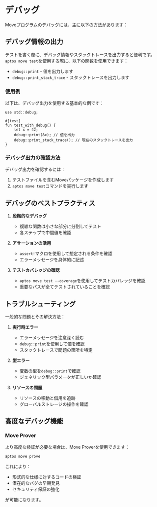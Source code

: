 # デバッグ

Moveプログラムのデバッグには、主に以下の方法があります：

## デバッグ情報の出力

テストを書く際に、デバッグ情報やスタックトレースを出力すると便利です。`aptos move test`を使用する際に、以下の関数を使用できます：

- `debug::print` - 値を出力します
- `debug::print_stack_trace` - スタックトレースを出力します

### 使用例

以下は、デバッグ出力を使用する基本的な例です：

```move
use std::debug;

#[test]
fun test_with_debug() {
    let x = 42;
    debug::print(&x); // 値を出力
    debug::print_stack_trace(); // 現在のスタックトレースを出力
}
```

### デバッグ出力の確認方法

デバッグ出力を確認するには：

1. テストファイルを含むMoveパッケージを作成します
2. `aptos move test`コマンドを実行します

## デバッグのベストプラクティス

1. **段階的なデバッグ**
   - 複雑な関数は小さな部分に分割してテスト
   - 各ステップで中間値を確認

2. **アサーションの活用**
   - `assert!`マクロを使用して想定される条件を確認
   - エラーメッセージを具体的に記述

3. **テストカバレッジの確認**
   - `aptos move test --coverage`を使用してテストカバレッジを確認
   - 重要なパスが全てテストされていることを確認

## トラブルシューティング

一般的な問題とその解決方法：

1. **実行時エラー**
   - エラーメッセージを注意深く読む
   - `debug::print`を使用して値を確認
   - スタックトレースで問題の箇所を特定

2. **型エラー**
   - 変数の型を`debug::print`で確認
   - ジェネリック型パラメータが正しいか確認

3. **リソースの問題**
   - リソースの移動と借用を追跡
   - グローバルストレージの操作を確認

## 高度なデバッグ機能

### Move Prover

より高度な検証が必要な場合は、Move Proverを使用できます：

```bash
aptos move prove
```

これにより：
- 形式的な仕様に対するコードの検証
- 潜在的なバグの早期発見
- セキュリティ保証の強化

が可能になります。 